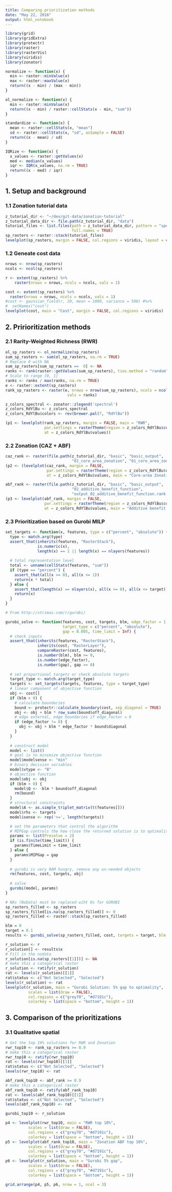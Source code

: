 ```yaml
---
title: Comparing prioritization methods
date: "May 22, 2016"
output: html_notebook
---
```


```r
library(grid)
library(gridExtra)
library(protectr)
library(raster)
library(rasterVis)
library(viridis)
library(zonator)
```

```r

normalize <- function(x) {
  min <- raster::minValue(x)
  max <- raster::maxValue(x)
  return((x - min) / (max - min))
}

ol_normalize <- function(x) {
  min <- raster::minValue(x)
  return((x - min) / raster::cellStats(x - min, "sum"))
}

standardize <- function(x) {
  mean <- raster::cellStats(x, "mean")
  sd <- raster::cellStats(x, "sd", asSample = FALSE)
  return((x - mean) / sd)
}

IQRize <- function(x) {
  x_values <- raster::getValues(x)
  med <- median(x_values)
  iqr <- IQR(x_values, na.rm = TRUE)
  return((x - med) / iqr)
}

```

## 1. Setup and background

### 1.1 Zonation tutorial data

```r
z_tutorial_dir <- "~/dev/git-data/zonation-tutorial"
z_tutorial_data_dir <- file.path(z_tutorial_dir, "data")
tutorial_files <- list.files(path = z_tutorial_data_dir, pattern = "species.+\\.tif", 
                             full.names = TRUE)
sp_rasters <- raster::stack(tutorial_files)
levelplot(sp_rasters, margin = FALSE, col.regions = viridis, layout = c(3, 3))
```

### 1.2 Geneate cost data

```r

nrows <- nrow(sp_rasters)
ncols <- ncol(sp_rasters)

r <- extent(sp_rasters) %>% 
    raster(nrows = nrows, ncols = ncols, vals = 1)

cost <- extent(sp_rasters) %>% 
  raster(nrows = nrows, ncols = ncols, vals = 1)
#cost <- gaussian_field(r, 20, mean = 1000, variance = 500) #%>% 
#  setNames("cost")
levelplot(cost, main = "Cost", margin = FALSE, col.regions = viridis)
```

## 2. Pririoritization methods

### 2.1 Rarity-Weighted Richness (RWR)

```r
ol_sp_rasters <- ol_normalize(sp_rasters)
sum_sp_rasters <- sum(ol_sp_rasters, na.rm = TRUE)
# Replace 0 with NA
sum_sp_rasters[sum_sp_rasters ==  0] <- NA
ranks <- rank(raster::getValues(sum_sp_rasters), ties.method = "random", na.last = "keep")
# Scale to range [0, 1]
ranks <- ranks / max(ranks, na.rm = TRUE)
e <- raster::extent(sp_rasters)
rank_sp_rasters <- raster(e, nrows = nrow(sum_sp_rasters), ncols = ncol(sum_sp_rasters),
                           vals = ranks)

z_colors_spectral <- zonator::zlegend('spectral')
z_colors_RdYlBu <- z_colors_spectral
z_colors_RdYlBu$colors <- rev(brewer.pal(7, "RdYlBu"))  
```
```r
(p1 <- levelplot(rank_sp_rasters, margin = FALSE, main = "RWR",
                 par.settings = rasterTheme(region = z_colors_RdYlBu$colors), 
                 at = z_colors_RdYlBu$values))
```

### 2.2 Zonation (CAZ + ABF)

```r
caz_rank <- raster(file.path(z_tutorial_dir, "basic", "basic_output", 
                             "01_core_area_zonation", "01_core_area_zonation.rank.asc"))
(p2 <- (levelplot(caz_rank, margin = FALSE,
                  par.settings = rasterTheme(region = z_colors_RdYlBu$colors), 
                  at = z_colors_RdYlBu$values, main = "Core-area Zonation")))
```

```r
abf_rank <- raster(file.path(z_tutorial_dir, "basic", "basic_output", 
                             "02_additive_benefit_function", 
                             "output_02_additive_benefit_function.rank.asc"))
(p3 <- levelplot(abf_rank, margin = FALSE,
                 par.settings = rasterTheme(region = z_colors_RdYlBu$colors), 
                 at = z_colors_RdYlBu$values, main = "Additive benefit function"))
```

### 2.3 Prioritization based on Gurobi MILP


```r

set_targets <- function(x, features, type = c("percent", "absolute")) {
  type <- match.arg(type)
  assert_that(inherits(features, "RasterStack"),
              is.numeric(x),
              length(x) == 1 || length(x) == nlayers(features))
  
  # total representation level
  total <- unname(cellStats(features, "sum"))
  if (type == "percent") {
    assert_that(all(x >= 0), all(x <= 1))
    return(x * total)
  } else {
    assert_that(length(x) == nlayers(x), all(x >= 0), all(x <= target))
    return(x)
  }
}

# From http://strimas.com/r/gurobi/

gurobi_solve <- function(features, cost, targets, blm, edge_factor = 1,
                         target_type = c("percent", "absolute"),
                         gap = 0.005, time_limit = Inf) {
  # check inputs
  assert_that(inherits(features, "RasterStack"),
              inherits(cost, "RasterLayer"),
              compareRaster(cost, features),
              is.number(blm), blm >= 0,
              is.number(edge_factor),
              is.number(gap), gap >= 0)
  
  # set proportional targets or check absolute targets
  target_type <- match.arg(target_type)
  targets <- set_targets(targets, features, type = target_type)
  # linear component of objective function
  obj <- cost[]
  if (blm > 0) {
    # calculate boundaries
    bound <- protectr::calculate_boundary(cost, sep_diagonal = TRUE)
    obj <- obj + blm * row_sums(bound$off_diagonal)
    # edge external, edge boundaries if edge_factor = 0
    if (edge_factor != 0) {
      obj <- obj + blm * edge_factor * bound$diagonal
    } 
  }
  
  # construct model
  model <- list()
  # goal is to minimize objective function
  model$modelsense <- "min"
  # binary decision variables
  model$vtype <- "B"
  # objective function
  model$obj <- obj
  if (blm > 0) {
    model$Q <- -blm * bound$off_diagonal
    rm(bound)
  }
  # structural constraints
  model$A <- as.simple_triplet_matrix(t(features[]))
  model$rhs <- targets
  model$sense <- rep('>=', length(targets))

  # set the parameters that control the algorithm
  # MIPGap controls the how close the returned solution is to optimality
  params <- list(Presolve = 2)
  if (is.finite(time_limit)) {
    params$TimeLimit = time_limit
  } else {
    params$MIPGap = gap
  }
  
  # gurobi is very RAM hungry, remove any un-needed objects
  rm(features, cost, targets, obj)
  
  # solve
  gurobi(model, params)
}

# NAs (NoData) must be raplaced wiht 0s for GUROBI
sp_rasters_filled <- sp_rasters
sp_rasters_filled[is.na(sp_rasters_filled)] <- 0
sp_rasters_filled <- raster::stack(sp_rasters_filled)

blm = 0
target = 0.1
results <- gurobi_solve(sp_rasters_filled, cost, targets = target, blm = blm)

```
```r
r_solution <- r
r_solution[] <- results$x
# Fill in the nodata
r_solution[is.na(sp_rasters[[1]])] <- NA
# make this a categorical raster
r_solution <- ratify(r_solution)
rat <- levels(r_solution)[[1]]
rat$status <- c("Not Selected", "Selected")
levels(r_solution) <- rat
levelplot(r_solution, main = "Gurobi Solution: 5% gap to optimality",
          scales = list(draw = FALSE),
          col.regions = c("grey70", "#d7191c"),
          colorkey = list(space = "bottom", height = 1))

```

## 3. Comparison of the prioritizations

### 3.1 Qualitative spatial

```r

# Get the top 10% solutions for RWR and Zonation
rwr_top10 <- rank_sp_rasters >= 0.9
# make this a categorical raster
rwr_top10 <- ratify(rwr_top10)
rat <- levels(rwr_top10)[[1]]
rat$status <- c("Not Selected", "Selected")
levels(rwr_top10) <- rat

abf_rank_top10 <- abf_rank >= 0.9
# make this a categorical raster
abf_rank_top10 <- ratify(abf_rank_top10)
rat <- levels(abf_rank_top10)[[1]]
rat$status <- c("Not Selected", "Selected")
levels(abf_rank_top10) <- rat

gurobi_top10 <- r_solution

p4 <- levelplot(rwr_top10, main = "RWR top 10%",
          scales = list(draw = FALSE),
          col.regions = c("grey70", "#d7191c"),
          colorkey = list(space = "bottom", height = 1))
p5 <- levelplot(abf_rank_top10, main = "Zonation ABF top 10%",
          scales = list(draw = FALSE),
          col.regions = c("grey70", "#d7191c"),
          colorkey = list(space = "bottom", height = 1))
p6 <- levelplot(r_solution, main = "Gurobi 5% gap",
          scales = list(draw = FALSE),
          col.regions = c("grey70", "#d7191c"),
          colorkey = list(space = "bottom", height = 1))

grid.arrange(p4, p5, p6, nrow = 1, ncol = 3)
```

